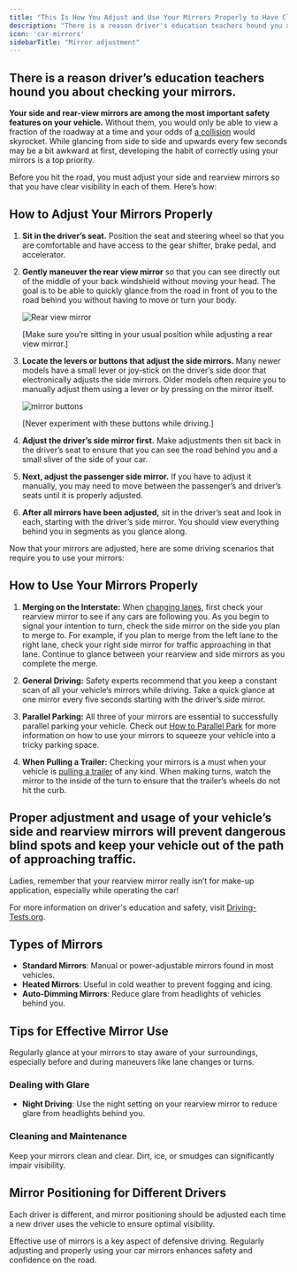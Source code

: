 ```yaml
---
title: "This Is How You Adjust and Use Your Mirrors Properly to Have Clear Visibility"
description: "There is a reason driver's education teachers hound you about checking your mirrors. Learn how to have clear visibility and use mirrors correctly!"
icon: 'car-mirrors'
sidebarTitle: "Mirror adjustment"
---
```


## There is a reason driver’s education teachers hound you about checking your mirrors.

**Your side and rear-view mirrors are among the most important safety features on your vehicle.** Without them, you would only be able to view a fraction of the roadway at a time and your odds of [a collision](https://driving-tests.org/beginner-drivers/top-defensive-driving-tips/) would skyrocket. While glancing from side to side and upwards every few seconds may be a bit awkward at first, developing the habit of correctly using your mirrors is a top priority.

Before you hit the road, you must adjust your side and rearview mirrors so that you have clear visibility in each of them. Here’s how:

## How to Adjust Your Mirrors Properly

1. **Sit in the driver’s seat.** Position the seat and steering wheel so that you are comfortable and have access to the gear shifter, brake pedal, and accelerator.

2. **Gently maneuver the rear view mirror** so that you can see directly out of the middle of your back windshield without moving your head. The goal is to be able to quickly glance from the road in front of you to the road behind you without having to move or turn your body.

   ![Rear view mirror](https://driving-tests.org/wp-content/uploads/2013/12/adjusting-a-rearview-mirror.jpg)

   [Make sure you’re sitting in your usual position while adjusting a rear view mirror.]

3. **Locate the levers or buttons that adjust the side mirrors.** Many newer models have a small lever or joy-stick on the driver’s side door that electronically adjusts the side mirrors. Older models often require you to manually adjust them using a lever or by pressing on the mirror itself.

   ![mirror buttons](https://driving-tests.org/wp-content/uploads/2013/12/mirror-adjustment-button.jpg)

   [Never experiment with these buttons while driving.]

4. **Adjust the driver’s side mirror first.** Make adjustments then sit back in the driver’s seat to ensure that you can see the road behind you and a small sliver of the side of your car.

5. **Next, adjust the passenger side mirror.** If you have to adjust it manually, you may need to move between the passenger’s and driver’s seats until it is properly adjusted.

6. **After all mirrors have been adjusted,** sit in the driver’s seat and look in each, starting with the driver’s side mirror. You should view everything behind you in segments as you glance along.

Now that your mirrors are adjusted, here are some driving scenarios that require you to use your mirrors:

## How to Use Your Mirrors Properly

1. **Merging on the Interstate:** When [changing lanes](https://driving-tests.org/beginner-drivers/common-errors-when-changing-lanes/), first check your rearview mirror to see if any cars are following you. As you begin to signal your intention to turn, check the side mirror on the side you plan to merge to. For example, if you plan to merge from the left lane to the right lane, check your right side mirror for traffic approaching in that lane. Continue to glance between your rearview and side mirrors as you complete the merge.

2. **General Driving:** Safety experts recommend that you keep a constant scan of all your vehicle’s mirrors while driving. Take a quick glance at one mirror every five seconds starting with the driver’s side mirror.

3. **Parallel Parking:** All three of your mirrors are essential to successfully parallel parking your vehicle. Check out [How to Parallel Park](#) for more information on how to use your mirrors to squeeze your vehicle into a tricky parking space.

4. **When Pulling a Trailer:** Checking your mirrors is a must when your vehicle is [pulling a trailer](https://driving-tests.org/beginner-drivers/how-to-drive-with-a-trailer/) of any kind. When making turns, watch the mirror to the inside of the turn to ensure that the trailer’s wheels do not hit the curb.

## Proper adjustment and usage of your vehicle’s side and rearview mirrors will prevent dangerous blind spots and keep your vehicle out of the path of approaching traffic.

Ladies, remember that your rearview mirror really isn’t for make-up application, especially while operating the car!

For more information on driver's education and safety, visit [Driving-Tests.org](https://driving-tests.org).


## Types of Mirrors

- **Standard Mirrors**: Manual or power-adjustable mirrors found in most vehicles.
- **Heated Mirrors**: Useful in cold weather to prevent fogging and icing.
- **Auto-Dimming Mirrors**: Reduce glare from headlights of vehicles behind you.

## Tips for Effective Mirror Use

<Tip title="Regular Checks">
Regularly glance at your mirrors to stay aware of your surroundings, especially before and during maneuvers like lane changes or turns.
</Tip>

### Dealing with Glare

- **Night Driving**: Use the night setting on your rearview mirror to reduce glare from headlights behind you.

### Cleaning and Maintenance

<Note>
Keep your mirrors clean and clear. Dirt, ice, or smudges can significantly impair visibility.
</Note>

## Mirror Positioning for Different Drivers

<Warning>
Each driver is different, and mirror positioning should be adjusted each time a new driver uses the vehicle to ensure optimal visibility.
</Warning>

Effective use of mirrors is a key aspect of defensive driving. Regularly adjusting and properly using your car mirrors enhances safety and confidence on the road.
